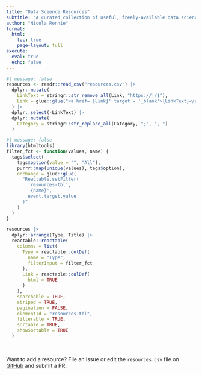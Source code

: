 ```yaml
---
title: "Data Science Resources"
subtitle: "A curated collection of useful, freely-available data science resources."
author: "Nicola Rennie"
format:
  html:
    toc: true
    page-layout: full
execute: 
  eval: true
  echo: false
---
```


```r
#| message: false
resources <- readr::read_csv("resources.csv") |>
  dplyr::mutate(
    LinkText = stringr::str_remove_all(Link, "https://|/$"),
    Link = glue::glue("<a href='{Link}' target = '_blank'>{LinkText}</a>")
  ) |>
  dplyr::select(-LinkText) |>
  dplyr::mutate(
    Category = stringr::str_replace_all(Category, ";", ", ")
  )
```

```r
#| message: false
library(htmltools)
filter_fct <- function(values, name) {
  tags$select(
    tags$option(value = "", "All"),
    purrr::map(unique(values), tags$option),
    onchange = glue::glue(
      "Reactable.setFilter(
        'resources-tbl',
        '{name}',
        event.target.value
      )"
    )
  )
}
```


```r
resources |>
  dplyr::arrange(Type, Title) |>
  reactable::reactable(
    columns = list(
      Type = reactable::colDef(
        name = "Type",
        filterInput = filter_fct
      ),
      Link = reactable::colDef(
        html = TRUE
      )
    ),
    searchable = TRUE,
    striped = TRUE,
    pagination = FALSE,
    elementId = "resources-tbl",
    filterable = TRUE,
    sortable = TRUE,
    showSortable = TRUE
  )
```

<br>

Want to add a resource? File an issue or edit the `resources.csv` file on [GitHub](https://github.com/nrennie/data-science-resources) and submit a PR.
